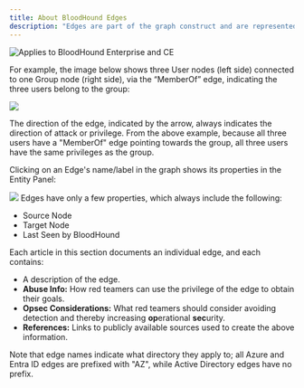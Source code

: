 ---
title: About BloodHound Edges
description: "Edges are part of the graph construct and are represented as links/relationships that connect one node to another node."
---

<img noZoom src="/assets/enterprise-AND-community-edition-pill-tag.svg" alt="Applies to BloodHound Enterprise and CE"/>

 For example, the image below shows three User nodes (left side) connected to one Group node (right side), via the “MemberOf” edge, indicating the three users belong to the group:
<Frame>
  <img src="/assets/image-2-72.png"/>
</Frame>

The direction of the edge, indicated by the arrow, always indicates the direction of attack or privilege. From the above example, because all three users have a "MemberOf" edge pointing towards the group, all three users have the same privileges as the group.

Clicking on an Edge's name/label in the graph shows its properties in the Entity Panel:

<Frame>
  <img src="/assets/image-2-73.png"/>
</Frame>
Edges have only a few properties, which always include the following:

* Source Node
* Target Node
* Last Seen by BloodHound

Each article in this section documents an individual edge, and each contains:

* A description of the edge.
* **Abuse Info:** How red teamers can use the privilege of the edge to obtain their goals.
* **Opsec Considerations:** What red teamers should consider avoiding detection and thereby increasing **op**erational **sec**urity.
* **References:** Links to publicly available sources used to create the above information.

Note that edge names indicate what directory they apply to; all Azure and Entra ID edges are prefixed with "AZ", while Active Directory edges have no prefix.
